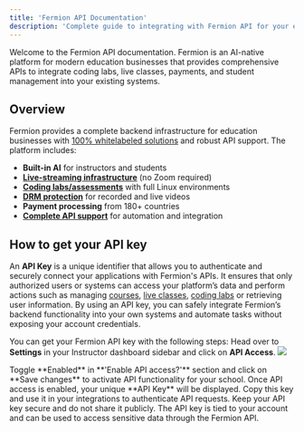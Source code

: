 ```yaml
---
title: 'Fermion API Documentation'
description: 'Complete guide to integrating with Fermion API for your education platform'
---
```


Welcome to the Fermion API documentation. Fermion is an AI-native platform for modern education businesses that provides comprehensive APIs to integrate coding labs, live classes, payments, and student management into your existing systems.

## Overview

Fermion provides a complete backend infrastructure for education businesses with [100% whitelabeled solutions](https://fermion.app/) and robust API support. The platform includes:

-   **Built-in AI** for instructors and students
-   **[Live-streaming infrastructure](/live-classes/what-are-live-classes)** (no Zoom required)
-   **[Coding labs/assessments](/creating-coding-labs/what-are-coding-labs)** with full Linux environments
-   **[DRM protection](/live-classes/drm-and-watermarking)** for recorded and live videos
-   **Payment processing** from 180+ countries
-   **[Complete API support](/api-guide/using-user-endpoints)** for automation and integration

## How to get your API key

An **API Key** is a unique identifier that allows you to authenticate and securely connect your applications with Fermion's APIs. It ensures that only authorized users or systems can access your platform’s data and perform actions such as managing [courses](/setting-up-course/prerequisites), [live classes](/live-classes/what-are-live-classes), [coding labs](/creating-coding-labs/what-are-coding-labs) or retrieving user information. By using an API key, you can safely integrate Fermion’s backend functionality into your own systems and automate tasks without exposing your account credentials.

You can get your Fermion API key with the following steps: 
<Steps>
  <Step title="Navigate to API access">
    Head over to **Settings** in your Instructor dashboard sidebar and click on **API Access**.
    ![](https://67d6ad5ef66ee0901532fd2f.storage.fermion.app/public-uncached/object-store-public-files/uploads/13-10-2025/chrome_fsSQkboUeU.imtcrf.png)
  </Step>

  <Step title="Enable API Access">
    Toggle **Enabled** in **'Enable API access?'** section and click on **Save changes** to activate API functionality for your school.
  </Step>

  <Step title="Get your API key">
    Once API access is enabled, your unique **API Key** will be displayed. Copy this key and use it in your integrations to authenticate API requests.
  </Step>
</Steps>

<Check>
Keep your API key secure and do not share it publicly. The API key is tied to your account and can be used to access sensitive data through the Fermion API.
</Check>